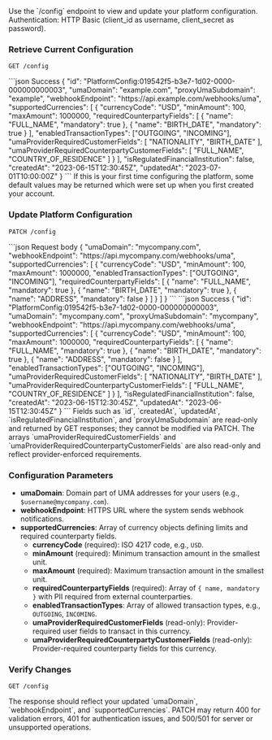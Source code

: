 <Info>
Use the `/config` endpoint to view and update your platform configuration.
Authentication: HTTP Basic (client_id as username, client_secret as password).
</Info>

### Retrieve Current Configuration

```http
GET /config
```

<ResponseExample>
```json Success
{
  "id": "PlatformConfig:019542f5-b3e7-1d02-0000-000000000003",
  "umaDomain": "example.com",
  "proxyUmaSubdomain": "example",
  "webhookEndpoint": "https://api.example.com/webhooks/uma",
  "supportedCurrencies": [
    {
      "currencyCode": "USD",
      "minAmount": 100,
      "maxAmount": 1000000,
      "requiredCounterpartyFields": [
        { "name": "FULL_NAME", "mandatory": true },
        { "name": "BIRTH_DATE", "mandatory": true }
      ],
      "enabledTransactionTypes": ["OUTGOING", "INCOMING"],
      "umaProviderRequiredCustomerFields": [
        "NATIONALITY",
        "BIRTH_DATE"
      ],
      "umaProviderRequiredCounterpartyCustomerFields": [
        "FULL_NAME",
        "COUNTRY_OF_RESIDENCE"
      ]
    }
  ],
  "isRegulatedFinancialInstitution": false,
  "createdAt": "2023-06-15T12:30:45Z",
  "updatedAt": "2023-07-01T10:00:00Z"
}
```
</ResponseExample>

<Note>
If this is your first time configuring the platform, some default values may be returned which were set up when you first created your account.
</Note>

### Update Platform Configuration

```http
PATCH /config
```

<RequestExample>
```json Request body
{
  "umaDomain": "mycompany.com",
  "webhookEndpoint": "https://api.mycompany.com/webhooks/uma",
  "supportedCurrencies": [
    {
      "currencyCode": "USD",
      "minAmount": 100,
      "maxAmount": 1000000,
      "enabledTransactionTypes": ["OUTGOING", "INCOMING"],
      "requiredCounterpartyFields": [
        { "name": "FULL_NAME", "mandatory": true },
        { "name": "BIRTH_DATE", "mandatory": true },
        { "name": "ADDRESS", "mandatory": false }
      ]
    }
  ]
}
```
</RequestExample>

<ResponseExample>
```json Success
{
  "id": "PlatformConfig:019542f5-b3e7-1d02-0000-000000000003",
  "umaDomain": "mycompany.com",
  "proxyUmaSubdomain": "mycompany",
  "webhookEndpoint": "https://api.mycompany.com/webhooks/uma",
  "supportedCurrencies": [
    {
      "currencyCode": "USD",
      "minAmount": 100,
      "maxAmount": 1000000,
      "requiredCounterpartyFields": [
        { "name": "FULL_NAME", "mandatory": true },
        { "name": "BIRTH_DATE", "mandatory": true },
        { "name": "ADDRESS", "mandatory": false }
      ],
      "enabledTransactionTypes": ["OUTGOING", "INCOMING"],
      "umaProviderRequiredCustomerFields": [
        "NATIONALITY",
        "BIRTH_DATE"
      ],
      "umaProviderRequiredCounterpartyCustomerFields": [
        "FULL_NAME",
        "COUNTRY_OF_RESIDENCE"
      ]
    }
  ],
  "isRegulatedFinancialInstitution": false,
  "createdAt": "2023-06-15T12:30:45Z",
  "updatedAt": "2023-06-15T12:30:45Z"
}
```
</ResponseExample>

<Tip>
Fields such as `id`, `createdAt`, `updatedAt`, `isRegulatedFinancialInstitution`, and `proxyUmaSubdomain` are read-only and returned by GET responses; they cannot be modified via PATCH. The arrays `umaProviderRequiredCustomerFields` and `umaProviderRequiredCounterpartyCustomerFields` are also read-only and reflect provider-enforced requirements.
</Tip>

### Configuration Parameters

- **umaDomain**: Domain part of UMA addresses for your users (e.g., `$username@mycompany.com`).
- **webhookEndpoint**: HTTPS URL where the system sends webhook notifications.
- **supportedCurrencies**: Array of currency objects defining limits and required counterparty fields.
  - **currencyCode** (required): ISO 4217 code, e.g., `USD`.
  - **minAmount** (required): Minimum transaction amount in the smallest unit.
  - **maxAmount** (required): Maximum transaction amount in the smallest unit.
  - **requiredCounterpartyFields** (required): Array of `{ name, mandatory }` with PII required from external counterparties.
  - **enabledTransactionTypes**: Array of allowed transaction types, e.g., `OUTGOING`, `INCOMING`.
  - **umaProviderRequiredCustomerFields** (read-only): Provider-required user fields to transact in this currency.
  - **umaProviderRequiredCounterpartyCustomerFields** (read-only): Provider-required counterparty fields for this currency.

### Verify Changes

```http
GET /config
```

<Check>
The response should reflect your updated `umaDomain`, `webhookEndpoint`, and `supportedCurrencies`.
</Check>

<Warning>
PATCH may return 400 for validation errors, 401 for authentication issues, and 500/501 for server or unsupported operations.
</Warning>
